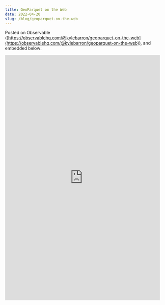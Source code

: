 ```yaml
---
title: GeoParquet on the Web
date: 2022-04-20
slug: /blog/geoparquet-on-the-web
---
```


Posted on Observable ([https://observablehq.com/@kylebarron/geoparquet-on-the-web](https://observablehq.com/@kylebarron/geoparquet-on-the-web)), and embedded below:

<iframe
  width="100%"
  height="800"
  frameborder="0"
  src="https://observablehq.com/embed/@kylebarron/geoparquet-on-the-web?cell=*"
></iframe>
